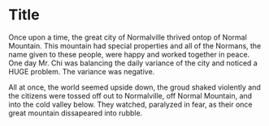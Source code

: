Title
========================================================


Once upon a time, the great city of Normalville thrived ontop of Normal Mountain. This mountain had special properties and all of the Normans, the name given to these people, were happy and worked together in peace. One day Mr. Chi was balancing the daily variance of the city and noticed a HUGE problem. The variance was negative. 

All at once, the world seemed upside down, the groud shaked violently and the citizens were tossed off out to Normalville, off Normal Mountain, and into the cold valley below. They watched, paralyzed in fear, as their once great mountain dissapeared into rubble. 
